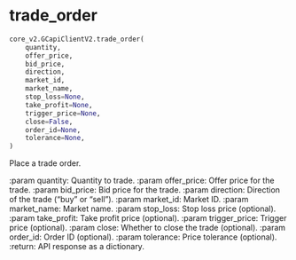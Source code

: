 # trade_order { #pygcapi.core_v2.GCapiClientV2.trade_order }

```python
core_v2.GCapiClientV2.trade_order(
    quantity,
    offer_price,
    bid_price,
    direction,
    market_id,
    market_name,
    stop_loss=None,
    take_profit=None,
    trigger_price=None,
    close=False,
    order_id=None,
    tolerance=None,
)
```

Place a trade order.

:param quantity: Quantity to trade.
:param offer_price: Offer price for the trade.
:param bid_price: Bid price for the trade.
:param direction: Direction of the trade ("buy" or "sell").
:param market_id: Market ID.
:param market_name: Market name.
:param stop_loss: Stop loss price (optional).
:param take_profit: Take profit price (optional).
:param trigger_price: Trigger price (optional).
:param close: Whether to close the trade (optional).
:param order_id: Order ID (optional).
:param tolerance: Price tolerance (optional).
:return: API response as a dictionary.